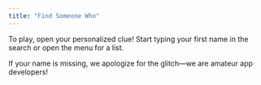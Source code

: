 ```yaml
---
title: "Find Someone Who"
---
```


To play, open your personalized clue! Start typing your first name in the search or open the menu for a list.

If your name is missing, we apologize for the glitch---we are amateur app developers!